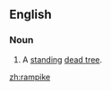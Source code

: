 ==English==

===Noun===
{{en-noun}}

# {{label|en|dated|regional}} A [[standing]] [[dead tree]].

[[zh:rampike]]